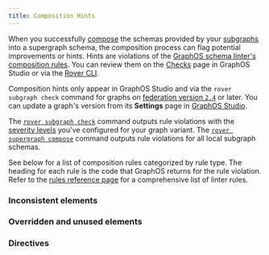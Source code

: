 ```yaml
---
title: Composition Hints
---
```


When you successfully [compose](./federated-types/composition) the schemas provided by your [subgraphs](./building-supergraphs/subgraphs-overview/) into a supergraph schema, the composition process can flag potential improvements or hints. Hints are violations of the [GraphOS schema linter's](/graphos/delivery/schema-linter) [composition rules](/graphos/delivery/linter-rules#composition-rules). You can review them on the [Checks](/graphos/delivery/schema-checks) page in GraphOS Studio or via the [Rover CLI](/rover/).

<Note>

Composition hints only appear in GraphOS Studio and via the `rover subgraph check` command for graphs on [federation version `2.4`](/federation/federation-versions/#v24) or later. You can update a graph's version from its **Settings** page in [GraphOS Studio](https://studio.apollographql.com?referrer=docs-content).

</Note>

The [`rover subgraph check`](/rover/commands/subgraphs#subgraph-check) command outputs rule violations with the [severity levels](/graphos/delivery/schema-linter/#setting-severity-levels) you've configured for your graph variant. The [`rover supergraph compose`](/rover/commands/supergraphs#supergraph-compose) command outputs rule violations for all local subgraph schemas.

See below for a list of composition rules categorized by rule type. The heading for each rule is the code that GraphOS returns for the rule violation. Refer to the [rules reference page](/graphos/delivery/linter-rules) for a comprehensive list of linter rules.

### Inconsistent elements

<InconsistentCompositionRules />

### Overridden and unused elements

<OverriddenCompositionRules />

### Directives

<DirectiveCompositionRules />